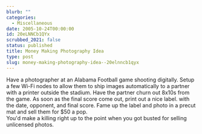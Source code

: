 ```yaml
---
blurb: ""
categories:
  - Miscellaneous
date: 2005-10-24T00:00:00
id: 20eLNNCb1QYx
scrubbed_2021: false
status: published
title: Money Making Photography Idea
type: post
slug: money-making-photography-idea--20elnncb1qyx
---
```


Have a photographer at an Alabama Football game shooting digitally.
Setup a few Wi-Fi nodes to allow them to ship images automatically
to a partner with a printer outside the stadium. Have the partner
churn out 8x10s from the game. As soon as the final score come out,
print out a nice label. with the date, opponent, and final score.
Fame up the label and photo in a precut mat and sell them for $50 a
pop.  
You'd make a killing right up to the point when you got busted for
selling unlicensed photos.